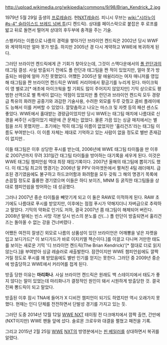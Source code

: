 http://upload.wikimedia.org/wikipedia/commons/9/98/Brian_Kendrick_2.jpg

1979년 5월 29일 출생의 [[프로레슬러]]. 현[[WWE|NXT]]레슬러. 피니시 무브는 [[wiki:"시라누이#s-4" 슬라이스드 브레드 넘버 투]](디 켄드릭). 상대를 페이스락으로 붙잡은 후 로프를 밟고 뒤로 돌면서 떨어져 상대의 후두부에 충격을 주는 기술. 

스팽키라는 이름으로 나름의 경력을 쌓아가던 브라이언 켄드릭은 2002년 당시 WWF와 계약하지만 얼마 못가 방출. 하지만 2005년 경 다시 계약하고 WWE에 복귀하게 된다. 

그러던 브라이언 켄드릭에게 큰 기회가 찾아오는데, 그것이 스맥다운에서의 [[폴 런던]]과의 태그팀 결성. 사실 방출되기 전에도 폴 런던과 태그팀을 짠 적이 있었지만, 얼마 못가 방출되는 바람에 얼마 가진 못했었다. 어쨌든 2005년 말 애쉴리라는 여자 매니저를 영입해 태그팀을 짠 브라이언 켄드릭은 WWE 커리어에서 황금기를 누리게 된다. 마이크웍이 영 별로고[* 애초에 마이크웍을 할 기회도 많이 주어지지 않았지만] 기믹 상으로도 평범한 선역으로 별 특색이 없다는 약점이 있었지만 폴 런던과 브라이언 켄드릭 모두 경량급 특유의 화려한 공중기와 과감한 기술사용, 수려한 외모를 두루 갖췄고 콤비 플레이에도 능해서 이를 커버할 수 있었다. 깔맞춤하고 나오는 마스크 및 자켓 등의 패션 센스도 좋았다. WWE에서 홀대받는 경량급이었지만 당시 WWE는 태그팀 매치에 나름대로 신경을 써주던 시절이었기 때문에 큰 문제는 없었다. 물론 가끔 있는 싱글 매치에서는 별 힘을 쓰지 못했지만... 초기에는 딱히 태그팀 이름이 없었지만 '훌리건즈'라는 태그팀 이름도 부여받는다. 이 이름 자체는 제대로 기억하고 있는 사람이 없을 정도로 별반 존재감이 없지만..

이들 태그팀은 이후 상당한 푸시를 받는데, 2006년에 WWE 태그팀 타이틀을 딴 이후로 2007년까지 무려 331일간 태그팀 타이틀을 방어하는 대기록을 세우게 된다. 이것은 WWE 태그팀 챔피언쉽 역대 최장 재임기록이다. 2007년 올해의 태그팀에 뽑히기도 했다. 이 태그팀 최고의 명경기는 2006년 말 PPV 아마겟돈에서 펼쳐진 4팀 래더매치. 급조된 경기였음에도 불구하고 하드코어함과 화려함을 모두 갖춰 그 해의 명경기 목록에 손꼽힐 정도로 훌륭한 경기였으며 이들은 하디 보이즈, MNM 등 굵직한 태그팀들을 상대로 챔피언쉽을 방어하는 데 성공했다.

그러나 2007년 중순 타이틀을 빼앗기게 되고 이 둘은 RAW로 이적하게 된다. RAW 초기에도 나름대로 푸시를 받았지만, 이후에는 점점 푸시가 약해지더니 자버급으로 추락하고 말았다. 기믹의 약화로 인기도 저하, 결국 2007년 쯤 태그팀이 해체되어 버린다. 2008년 말에는 빈스 사망 각본 당시 빈스의 분노를 산(...) 폴 런던이 방출되면서 훌리건즈는 돌아올 수 없는 강을 건너버렸다 .

어쨌든 여전히 잘생긴 외모로 나름의 상품성이 있던 브라이언은 어깨뽕을 넣은 자켓을 입고 보디가드[* 이 보디가드가 바로 이지키엘 잭슨이다.]를 이끌고 다니며 거만한 태도를 보이는 새로운 기믹 '디 브라이언 켄드릭(The Brian Kendrick)'[* 절대로 더로 읽지 않는다.]을 부여받아 싱글 레슬러로 새출발한다. 잠깐이지만 WWE 챔피언쉽에도 깔짝거릴 정도로 푸시를 꽤 받았음에도 별반 인기를 얻지는 못한다. 그러던 중 2009년 중순에 방출당하고 WWE에서 커리어를 접게 된다.

방출 당한 이유는 '''마리화나'''. 사실 브라이언 켄드릭은 원래도 백 스테이지에서 태도가 좋지 않다는 말이 있었는데 마리화나가 결정적인 원인이 돼서 시원하게 방출당한 것. 결국 진짜 뽕드릭이 되고 말았다.

방출된 이후 잠시 TNA에 들어가 X 디비전 챔피언이 되기도 하였지만 역시 오래가지 못했다. 현재는 인디 단체를 전전하면서 단발성 경기를 가지고 있는 듯.

그러던 도중 2014년 12월 12일 [[WWE NXT]] 테이핑 전 다크매치에서 깜짝 출연, 간만에 (NXT이지만) WWE 팬들 앞에 섰다. 솔로몬 크로우와 대결을 펼쳤고 패전을 기록.

그리고 2015년 2월 25일 [[WWE]] [[NXT]]의 방영분에서는 [[핀 베일러]]를 상대하면서 복귀를 알렸다.
